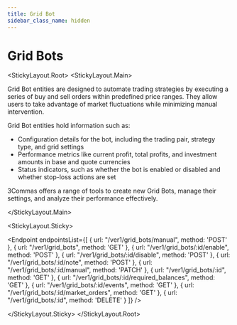 ```yaml
---
title: Grid Bot
sidebar_class_name: hidden
---
```



# Grid Bots

<StickyLayout.Root>
<StickyLayout.Main>

Grid Bot entities are designed to automate trading strategies by executing a series of buy and sell orders within predefined price ranges. They allow users to take advantage of market fluctuations while minimizing manual intervention.

Grid Bot entities hold information such as:
    
  * Configuration details for the bot, including the trading pair, strategy type, and grid settings
  * Performance metrics like current profit, total profits, and investment amounts in base and quote currencies
 * Status indicators, such as whether the bot is enabled or disabled and whether stop-loss actions are set

 3Commas offers a range of tools to create new Grid Bots, manage their settings, and analyze their performance effectively.

 </StickyLayout.Main>

<StickyLayout.Sticky>

<Endpoint
  endpointsList={[
    {
      url: "/ver1/grid_bots/manual",
      method: 'POST'
    },
    {
      url: "/ver1/grid_bots",
      method: 'GET'
    },
    {
      url: "/ver1/grid_bots/:id/enable",
      method: 'POST'
    },
    {
      url: "/ver1/grid_bots/:id/disable",
      method: 'POST'
    },
    {
      url: "/ver1/grid_bots/:id/note",
      method: 'POST'
    },
    {
      url: "/ver1/grid_bots/:id/manual",
      method: 'PATCH'
    },
    {
      url: "/ver1/grid_bots/:id",
      method: 'GET'
    },
    {
      url: "/ver1/grid_bots/:id/required_balances",
      method: 'GET'
    },
    {
      url: "/ver1/grid_bots/:id/events",
      method: 'GET'
    },
    {
      url: "/ver1/grid_bots/:id/market_orders",
      method: 'GET'
    },
    {
      url: "/ver1/grid_bots/:id",
      method: 'DELETE'
    }
  ]}
/>

</StickyLayout.Sticky>
</StickyLayout.Root>



    


    


    
